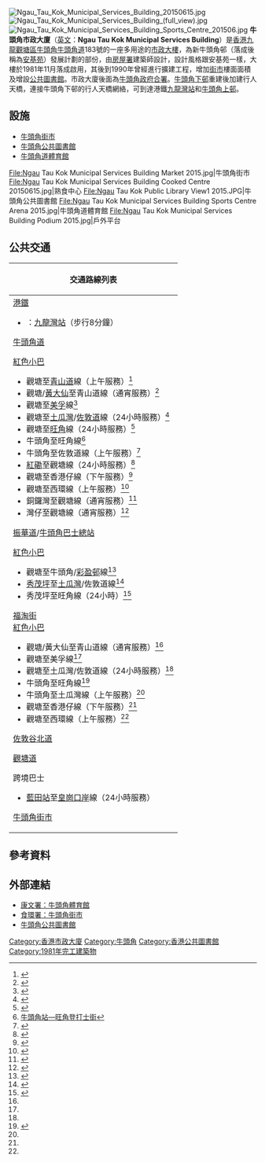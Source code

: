 [[File:Ngau_Tau_Kok_Municipal_Services_Building_20150615.jpg|thumb]]
[[File:Ngau_Tau_Kok_Municipal_Services_Building_(full_view).jpg|thumb]] 
[[File:Ngau_Tau_Kok_Municipal_Services_Building_Sports_Centre_201506.jpg|thumb]]
'''牛頭角市政大廈'''（[[英文|英文]]：'''Ngau Tau Kok Municipal Services Building'''）是[[香港|香港]][[九龍|九龍]][[觀塘區|觀塘區]][[牛頭角|牛頭角]][[牛頭角道|牛頭角道]]183號的一座多用途的[[市政大樓|市政大樓]]，為新牛頭角邨（落成後稱為[[安基苑|安基苑]]）發展計劃的部份，由[[房屋署|房屋署]]建築師設計，設計風格跟安基苑一樣，大樓於1981年11月落成啟用，其後到1990年曾經進行擴建工程，增加[[街市|街市]]樓面面積及增設[[公共圖書館|公共圖書館]]。市政大廈後面為[[牛頭角政府合署|牛頭角政府合署]]。[[牛頭角下邨|牛頭角下邨]]重建後加建行人天橋，連接牛頭角下邨的行人天橋網絡，可到達港鐵[[九龍灣站|九龍灣站]]和[[牛頭角上邨|牛頭角上邨]]。

== 設施 ==
*[[牛頭角街市|牛頭角街市]]
*[[牛頭角公共圖書館|牛頭角公共圖書館]]
*[[牛頭角道體育館|牛頭角道體育館]]

<gallery>
File:Ngau Tau Kok Municipal Services Building Market 2015.jpg|牛頭角街市
File:Ngau Tau Kok Municipal Services Building Cooked Centre 20150615.jpg|熟食中心
File:Ngau Tau Kok Public Library View1 2015.JPG|牛頭角公共圖書館
File:Ngau Tau Kok Municipal Services Building Sports Centre Arena 2015.jpg|牛頭角道體育館
File:Ngau Tau Kok Municipal Services Building Podium 2015.jpg|戶外平台
</gallery>

==公共交通==
{| class="mw-collapsible mw-collapsed wikitable" style="background:white; margin: 0 auto; width: auto;" 
! 交通路線列表
|-
|
;[[港鐵|港鐵]]
*{{港鐵路線標誌|KTL}}：[[九龍灣站|九龍灣站]]（步行8分鐘）

;[[牛頭角道|牛頭角道]]
{{九龍新界巴士簡單列表|2A|2X|5M|6D|13D|13X|14B|23M|28|89|213X|N293}}
{{過海隧道巴士簡單列表|101|101X|619|N121|N619}}
{{九龍專線小巴簡單列表|48|56|62S|68}}
{{新界專線小巴簡單列表|501S}}
;[[香港公共小巴|紅色小巴]]
*觀塘至[[青山道|青山道]]線（上午服務）<ref>{{Cite web |url=http://www.16seats.net/chi/rmb/r_k02.html |title=觀塘協和街—青山道香港紗廠 |accessdate=2017-07-27 |archive-date=2016-10-26 |archive-url=https://web.archive.org/web/20161026155503/http://www.16seats.net/chi/rmb/r_k02.html |dead-url=no }}</ref>
*觀塘/[[黃大仙_(香港地方)|黃大仙]]至青山道線（通宵服務）<ref name="#1">{{Cite web |url=http://www.16seats.net/chi/rmb/r_k22.html |title=觀塘及黃大仙—青山道 |accessdate=2017-07-27 |archive-date=2016-09-27 |archive-url=https://web.archive.org/web/20160927232923/http://www.16seats.net/chi/rmb/r_k22.html |dead-url=no }}</ref>
*觀塘至[[美孚_(香港)|美孚]]線<ref name="#2">{{Cite web |url=http://www.16seats.net/chi/rmb/r_k64.html |title=觀塘協和街—美孚 |access-date=2017-07-27 |archive-url=https://web.archive.org/web/20170205092419/http://www.16seats.net/chi/rmb/r_k64.html |archive-date=2017-02-05 |dead-url=yes }}</ref>
*觀塘至[[土瓜灣|土瓜灣]]/[[佐敦道|佐敦道]]線（24小時服務）<ref name="#3">{{Cite web |url=http://www.16seats.net/chi/rmb/r_k12.html |title=觀塘同仁街—佐敦道上海街 |accessdate=2017-07-27 |archive-date=2017-01-09 |archive-url=https://web.archive.org/web/20170109070520/http://www.16seats.net/chi/rmb/r_k12.html |dead-url=no }}</ref>
*觀塘至[[旺角|旺角]]線（24小時服務）<ref>{{Cite web |url=http://www.16seats.net/chi/rmb/r_k31.html |title=觀塘同仁街—旺角先達廣場／奧運站 |accessdate=2017-07-27 |archive-date=2016-10-24 |archive-url=https://web.archive.org/web/20161024124234/http://www.16seats.net/chi/rmb/r_k31.html |dead-url=yes }}</ref>
*牛頭角至旺角線<ref>[http://www.c16seats.net/chi/rmb/r_k24.html 牛頭角站—旺角登打士街]{{dead link|date=2018年1月 |bot=InternetArchiveBot |fix-attempted=yes }}</ref>
*牛頭角至佐敦道線（上午服務）<ref name="#4">{{Cite web |url=http://www.16seats.net/chi/rmb/r_k56.html |title=牛頭角站—佐敦道吳松街 |access-date=2017-07-27 |archive-date=2017-01-08 |archive-url=https://web.archive.org/web/20170108135919/http://www.16seats.net/chi/rmb/r_k56.html |dead-url=no }}</ref>
*[[紅磡|紅磡]]至觀塘線（24小時服務）<ref>{{Cite web |url=http://www.16seats.net/chi/rmb/r_k15.html |title=紅磡差館里＞牛頭角及觀塘 |accessdate=2017-07-27 |archive-date=2016-09-27 |archive-url=https://web.archive.org/web/20160927232932/http://www.16seats.net/chi/rmb/r_k15.html |dead-url=yes }}</ref>
*觀塘至香港仔線（下午服務）<ref name="#5">{{Cite web |url=http://www.16seats.net/chi/rmb/r_kh71.html |title=香港仔湖北街—觀塘宜安街 |accessdate=2017-07-27 |archive-date=2018-10-29 |archive-url=https://web.archive.org/web/20181029101426/http://www.16seats.net/chi/rmb/r_kh71.html |dead-url=yes }}</ref>
*觀塘至西環線（上午服務）<ref name="#6">{{Cite web |url=http://www.16seats.net/chi/rmb/r_kh18.html |title=觀塘宜安街＞西環卑路乍街, 西環修打蘭街＞觀塘宜安街 |accessdate=2017-07-27 |archive-date=2016-10-22 |archive-url=https://web.archive.org/web/20161022044838/http://www.16seats.net/chi/rmb/r_kh18.html |dead-url=yes }}</ref>
*銅鑼灣至觀塘線（通宵服務）<ref>{{Cite web |url=http://www.16seats.net/chi/rmb/r_kh01.html |title=銅鑼灣鵝頸橋—牛頭角及觀塘 |accessdate=2017-07-27 |archive-date=2016-09-27 |archive-url=https://web.archive.org/web/20160927232928/http://www.16seats.net/chi/rmb/r_kh01.html |dead-url=yes }}</ref>
*灣仔至觀塘線（通宵服務）<ref>{{Cite web |url=http://www.16seats.net/chi/rmb/r_kh41.html |title=中環／灣仔＞牛頭角及觀塘 |accessdate=2017-07-27 |archive-date=2016-09-27 |archive-url=https://web.archive.org/web/20160927232803/http://www.16seats.net/chi/rmb/r_kh41.html |dead-url=yes }}</ref>

;[[振華道|振華道]]/[[牛頭角巴士總站|牛頭角巴士總站]]
{{九龍新界巴士簡單列表|2A|2X|6D|13X|14B|23M|28|28B|213X|N213}}
{{過海隧道巴士簡單列表|606|606A|619|619P|N121|N619}}
{{九龍專線小巴簡單列表|48|89A}}
;[[香港公共小巴|紅色小巴]]
*觀塘至牛頭角/[[彩盈邨|彩盈邨]]線<ref>{{Cite web |url=http://www.16seats.net/chi/rmb/r_k23.html |title=觀塘瑞和街街市—牛頭角, 觀塘瑞和街街市—彩盈邨 |access-date=2017-07-27 |archive-date=2017-01-11 |archive-url=https://web.archive.org/web/20170111125851/http://www.16seats.net/chi/rmb/r_k23.html |dead-url=no }}</ref>
*[[秀茂坪|秀茂坪]]至[[土瓜灣|土瓜灣]]/佐敦道線<ref>{{Cite web |url=http://www.16seats.net/chi/rmb/r_k95.html |title=秀茂坪—佐敦道北海街 |access-date=2017-07-27 |archive-date=2018-08-08 |archive-url=https://web.archive.org/web/20180808131942/http://www.16seats.net/chi/rmb/r_k95.html |dead-url=no }}</ref>
*秀茂坪至旺角線（24小時）<ref>{{Cite web |url=http://www.16seats.net/chi/rmb/r_k01.html |title=秀茂坪—旺角先達廣場 |access-date=2017-07-27 |archive-date=2018-06-12 |archive-url=https://web.archive.org/web/20180612142203/http://www.16seats.net/chi/rmb/r_k01.html |dead-url=no }}</ref>

;[[福淘街|福淘街]]
;[[香港公共小巴|紅色小巴]]
*觀塘/黃大仙至青山道線（通宵服務）<ref name="#1"/>
*觀塘至美孚線<ref name="#2"/>
*觀塘至土瓜灣/佐敦道線（24小時服務）<ref name="#3"/>
*牛頭角至旺角線<ref>{{Cite web |url=http://www.16seats.net/chi/rmb/r_k24.html |title=牛頭角站—旺角登打士街 |accessdate=2017-07-27 |archive-date=2017-01-17 |archive-url=https://web.archive.org/web/20170117045640/http://16seats.net/chi/rmb/r_k24.html |dead-url=yes }}</ref>
*牛頭角至土瓜灣線（上午服務）<ref name="#4"/>
*觀塘至香港仔線（下午服務）<ref name="#5"/>
*觀塘至西環線（上午服務）<ref name="#6"/>

;[[佐敦谷北道|佐敦谷北道]]
{{九龍專線小巴簡單列表|35|83M|89A}}

;[[觀塘道|觀塘道]]
{{九龍新界巴士簡單列表|1A|3D|5M|6P|11B|11C|11D|13P|14|15|15X|16|17|38|40|40A|40P|42C|62X|69C|74C|74D|74E|74P|74X|80|80P|80X|83A|83X|88X|89B|89C|89D|89P|89X|93K|234C|252X|258A|258D|258P|258S|259D|267X|268A|268C|269C|277E|277P|277X|292P|296C|889|N796|X42C|X42P}}
{{過海隧道巴士簡單列表|101|101R|671}}
{{大嶼山巴士簡單列表|A22|A29|E22|E22A|E22C|E22X|N29|NA29}}
{{港島專線小巴簡單列表|61}}
{{九龍專線小巴簡單列表|68}}
{{新界專線小巴簡單列表|102|102B|102S|501S}}
{{新界居民巴士簡單列表|NR61|NR906}}
;跨境巴士
*[[藍田站_(香港)|藍田站]]至[[皇崗口岸|皇崗口岸]]線（24小時服務）

;[[牛頭角街市|牛頭角街市]]
{{九龍專線小巴簡單列表|35|83M}}
|}

==參考資料==
{{Reflist}}

==外部連結==
*[http://www.lcsd.gov.hk/tc/facilities/facilitieslist/facilities.php?fid=986 康文署：牛頭角體育館] {{Wayback|url=http://www.lcsd.gov.hk/tc/facilities/facilitieslist/facilities.php?fid=986 |date=20190909091717 }}
*[https://www.fehd.gov.hk/tc_chi/map/market/market_pt.html?mapID=663&type=market 食環署：牛頭角街市] {{Wayback|url=https://www.fehd.gov.hk/tc_chi/map/market/market_pt.html?mapID=663&type=market |date=20180706074951 }}
*[https://www.hkpl.gov.hk/tc/locations/kwun-tong/library/ngau-tau-kok.html 牛頭角公共圖書館] {{Wayback|url=https://www.hkpl.gov.hk/tc/locations/kwun-tong/library/ngau-tau-kok.html |date=20201127194052 }}

{{香港市政大廈}}
{{香港室內體育場館}}

[[Category:香港市政大廈|Category:香港市政大廈]]
[[Category:牛頭角|Category:牛頭角]]
[[Category:香港公共圖書館|Category:香港公共圖書館]]
[[Category:1981年完工建築物|Category:1981年完工建築物]]